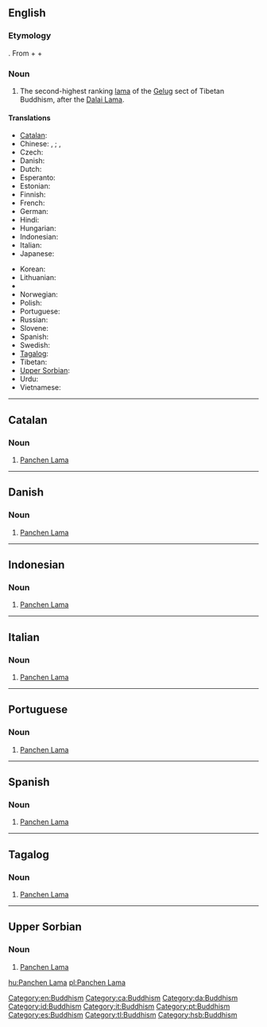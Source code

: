 ==English==
{{wikipedia}}

===Etymology===
{{etyl|bo|en}} {{term|lang=bo|sc=Tibt|པན་ཆེན་བླ་མ|tr=Pan-chen Bla-ma}}. From {{etyl|sa|-}} {{term|पण्डित|lang=sa|sc=Deva|tr=paṇḍita||scholar}} + {{etyl|bo|-}} {{term|ཆེན་པོ|lang=bo|sc=Tibt|tr=chenpo||big}} + {{etyl|bo|-}} {{term|lang=bo|sc=Tibt|བླ་མ|tr=bla-ma}}

===Noun===
{{en-noun}}

# {{context|Tibetan Buddhism}} The second-highest ranking [[lama]] of the [[Gelug]] sect of Tibetan Buddhism, after the [[Dalai Lama]].

====Translations====
{{trans-top|second-highest ranking lama of the Gelug sect of Tibetan Buddhism}}
* [[Catalan]]: {{t-|ca|Panchen Lama}}
* Chinese: {{t|cmn|班禪喇嘛|sc=Hant}}, {{t|cmn|班禅喇嘛|sc=Hans}}; {{t|cmn|班禪額爾德尼|sc=Hant}}, {{t|cmn|班禅额尔德尼|sc=Hans}}
* Czech: {{t-|cs|Pančhenlama}}
* Danish: {{t-|da|Panchen Lama}}
* Dutch: {{t-|nl|Panchen lama}}
* Esperanto: {{t-|eo|Panĉen-lamao}}
* Estonian: {{t-|et|Pantšen-laama}}
* Finnish: {{t-|fi|Panchen-lama}}
* French: {{t-|fr|Panchen-lama}}
* German: {{t-|de|Penchen Lama}}
* Hindi: {{t-|hi|पंचेन लामा}}
* Hungarian: {{t+|hu|Panchen Láma}}
* Indonesian: {{t-|id|Panchen Lama}}
* Italian: {{t-|it|Panchen Lama}}
* Japanese: {{t-|ja|パンチェン・ラマ|tr=panchen rama}}
{{trans-mid}}
* Korean: {{t-|ko|판첸 라마|sc=Hang|tr=panchen lama}}
* Lithuanian: {{t-|lt|Pančen Lama}}
* {{trreq|ne}}
* Norwegian: {{t-|no|Panchen Lama}}
* Polish: {{t-|pl|panczenlama|m}}
* Portuguese: {{t-|pt|Panchen Lama}}
* Russian: {{t-|ru|Панчен-лама|tr=Pánčen-láma|m}}
* Slovene: {{t-|sl|Pančen Lama}}
* Spanish: {{t-|es|Panchen Lama}}
* Swedish: {{t-|sv|Panchen lama}}
* [[Tagalog]]: {{t-|tl|Panchen Lama}}
* Tibetan: {{t-|bo|པན་ཆེན་བླ་མ|tr=Pan-chen Bla-ma|sc=Tibt}}
* [[Upper Sorbian]]: {{t-|hsb|Panchen Lama}}
* Urdu: {{t-|ur|پنچن لاما}}
* Vietnamese: {{t-|vi|Ban-thiền Lạt-ma}}
{{trans-bottom}}

[[Category:en:Buddhism]]

----

==Catalan==

===Noun===
{{ca-noun|m}}

# [[Panchen Lama]]

[[Category:ca:Buddhism]]

----

==Danish==

===Noun===
{{head|da|noun}}

# [[Panchen Lama]]

[[Category:da:Buddhism]]

----

==Indonesian==

===Noun===
{{id-noun}}

# [[Panchen Lama]]

[[Category:id:Buddhism]]

----

==Italian==

===Noun===
{{head|it|noun}}

# [[Panchen Lama]]

[[Category:it:Buddhism]]

----

==Portuguese==

===Noun===
{{pt-noun}}

# [[Panchen Lama]]

[[Category:pt:Buddhism]]

----

==Spanish==

===Noun===
{{head|es|noun|g=m}}

# [[Panchen Lama]]

[[Category:es:Buddhism]]

----

==Tagalog==

===Noun===
{{tl-noun}}

# [[Panchen Lama]]

[[Category:tl:Buddhism]]

----

==Upper Sorbian==

===Noun===
{{head|hsb|noun}}

# [[Panchen Lama]]

[[Category:hsb:Buddhism]]

[[hu:Panchen Lama]]
[[pl:Panchen Lama]]